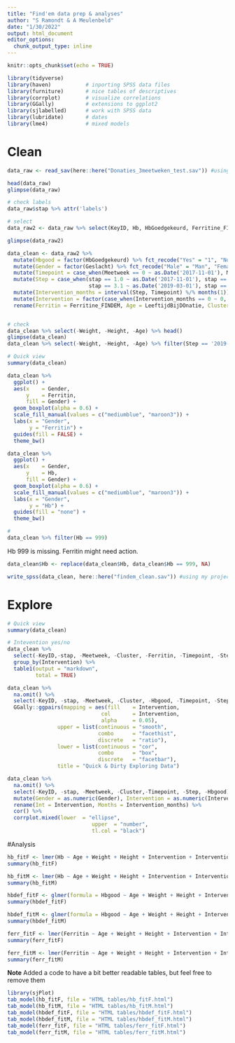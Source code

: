 ```yaml
---
title: "Find'em data prep & analyses"
author: "S Ramondt & A Meulenbeld"
date: "1/30/2022"
output: html_document
editor_options: 
  chunk_output_type: inline
---
```


```r
knitr::opts_chunk$set(echo = TRUE)

library(tidyverse)       
library(haven)           # inporting SPSS data files
library(furniture)       # nice tables of descriptives
library(corrplot)        # visualize correlations
library(GGally)          # extensions to ggplot2
library(sjlabelled)      # work with SPSS data
library(lubridate)       # dates
library(lme4)            # mixed models
```

# Clean

```r
data_raw <- read_sav(here::here("Donaties_3meetweken_test.sav")) #using my project folder structure, adapt to yours.
```

```r
head(data_raw)
glimpse(data_raw)

```

```r
# check labels
data_raw$stap %>% attr('labels')

# select
data_raw2 <- data_raw %>% select(KeyID, Hb, HbGoedgekeurd, Ferritine_FINDEM, stap, Meetweek, cluster, Geslacht, Gewicht, Lengte, LeeftijdBijDOnatie)

glimpse(data_raw2)
```

```r
data_clean <- data_raw2 %>% 
  mutate(Hbgood = factor(HbGoedgekeurd) %>% fct_recode("Yes" = "1", "No" = "0", "Not tested" = "2")) %>% 
  mutate(Gender = factor(Geslacht) %>% fct_recode("Male" = "Man", "Female" = "Vrouw")) %>% 
  mutate(Timepoint = case_when(Meetweek == 0 ~ as.Date('2017-11-01'), Meetweek == 1 ~ as.Date('2019-03-01'), TRUE ~ as.Date('2019-11-01'))) %>% 
  mutate(Step = case_when(stap == 1.0 ~ as.Date('2017-11-01'), stap == 2.1 ~ as.Date('2018-05-01'), stap == 2.2~ as.Date('2018-10-01'), 
                          stap == 3.1 ~ as.Date('2019-03-01'), stap == 3.2 ~ as.Date('2019-10-01'), stap == 4.0 ~ as.Date('2019-11-01'))) %>% 
  mutate(Intervention_months = interval(Step, Timepoint) %/% months(1)) %>% mutate(Intervention_months =  if_else(Intervention_months < 0, 0, Intervention_months)) %>% 
  mutate(Intervention = factor(case_when(Intervention_months == 0 ~ 0, TRUE & !is.na(Intervention_months)~ 1))) %>% # just the way I created this shows how useless it is :)
  rename(Ferritin = Ferritine_FINDEM, Age = LeeftijdBijDOnatie, Cluster = cluster, Weight = Gewicht, Height = Lengte) %>% select(-HbGoedgekeurd, -Geslacht)


# check
data_clean %>% select(-Weight, -Height, -Age) %>% head()
glimpse(data_clean)
data_clean %>% select(-Weight, -Height, -Age) %>% filter(Step == '2019-11-01')

```

```r
# Quick view
summary(data_clean)
```

```r
data_clean %>% 
  ggplot() +
  aes(x    = Gender, 
      y    = Ferritin,
      fill = Gender) +
  geom_boxplot(alpha = 0.6) +
  scale_fill_manual(values = c("mediumblue", "maroon3")) +
  labs(x = "Gender",
       y = "Ferritin") +
  guides(fill = FALSE) +
  theme_bw()

```

```r
data_clean %>% 
  ggplot() +
  aes(x    = Gender, 
      y    = Hb,
      fill = Gender) +
  geom_boxplot(alpha = 0.6) +
  scale_fill_manual(values = c("mediumblue", "maroon3")) +
  labs(x = "Gender",
       y = "Hb") +
  guides(fill = "none") +
  theme_bw()

# 
data_clean %>% filter(Hb == 999) 
```

Hb 999 is missing. Ferritin might need action.

```r
data_clean$Hb <- replace(data_clean$Hb, data_clean$Hb == 999, NA)

```


```r
write_spss(data_clean, here::here("findem_clean.sav")) #using my project folder structure, adapt to yours.
```

# Explore

```r
# Quick view
summary(data_clean)
```

```r
# Intevention yes/no
data_clean %>% 
  select(-KeyID,-stap, -Meetweek, -Cluster, -Ferritin, -Timepoint, -Step) %>% 
  group_by(Intervention) %>% 
  table1(output = "markdown",
         total = TRUE)

```

```r
data_clean %>%
  na.omit() %>% 
  select(-KeyID, -stap, -Meetweek, -Cluster, -Hbgood, -Timepoint, -Step, -Weight, -Height, -Intervention_months) %>%
  GGally::ggpairs(mapping = aes(fill    = Intervention,
                              col       = Intervention,
                              alpha     = 0.05),
                upper = list(continuous = "smooth",
                             combo      = "facethist",
                             discrete   = "ratio"),
                lower = list(continuous = "cor",
                             combo      = "box",
                             discrete   = "facetbar"),
                title = "Quick & Dirty Exploring Data") 
```


```r
data_clean %>% 
  na.omit() %>% 
  select(-KeyID, -stap, -Meetweek, -Cluster,-Timepoint, -Step, -Hbgood) %>%
  mutate(Gender = as.numeric(Gender), Intervention = as.numeric(Intervention)) %>%
  rename(Int = Intervention, Months = Intervention_months) %>% 
  cor() %>% 
  corrplot.mixed(lower  = "ellipse",
                           upper  = "number",
                           tl.col = "black")
```
#Analysis 

```r
hb_fitF <- lmer(Hb ~ Age + Weight + Height + Intervention + Intervention_months + (1|Cluster), data = data_clean, subset = data_clean$Gender == "Female")
summary(hb_fitF)
```

```r
hb_fitM <- lmer(Hb ~ Age + Weight + Height + Intervention + Intervention_months + (1|Cluster), data = data_clean, subset = data_clean$Gender == "Male")
summary(hb_fitM)
```
```r
hbdef_fitF <- glmer(formula = Hbgood ~ Age + Weight + Height + Intervention + Intervention_months + (1|Cluster), data = data_clean, subset = data_clean$Gender == "Female" ,family = binomial, nAGQ = 0)
summary(hbdef_fitF)
```


```r
hbdef_fitM <- glmer(formula = Hbgood ~ Age + Weight + Height + Intervention + Intervention_months + (1|Cluster), data = data_clean, subset = data_clean$Gender == "Male" ,family = binomial)
summary(hbdef_fitM)
```

```r
ferr_fitF <- lmer(Ferritin ~ Age + Weight + Height + Intervention + Intervention_months + (1|Cluster), data = data_clean, subset = data_clean$Gender == "Female")
summary(ferr_fitF)
```

```r
ferr_fitM <- lmer(Ferritin ~ Age + Weight + Height + Intervention + Intervention_months + (1|Cluster), data = data_clean, subset = data_clean$Gender == "Male")
summary(ferr_fitM)
```

**Note** Added a code to have a bit better readable tables, but feel free to remove them

```r
library(sjPlot)
tab_model(hb_fitF, file = "HTML tables/hb_fitF.html")
tab_model(hb_fitM, file = "HTML tables/hb_fitM.html")
tab_model(hbdef_fitF, file = "HTML tables/hbdef_fitF.html")
tab_model(hbdef_fitM, file = "HTML tables/hbdef_fitM.html")
tab_model(ferr_fitF, file = "HTML tables/ferr_fitF.html")
tab_model(ferr_fitM, file = "HTML tables/ferr_fitM.html")
```